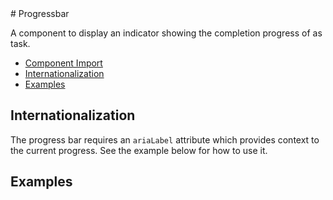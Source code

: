 
<Meta of={progressbarStories} />

<div className="d-flex align-items-center justify-content-between">
  # Progressbar

  <NgbComponentDemoLink component="progressbar" />
</div>

<p className="lead">A component to display an indicator showing the completion progress of as task.</p>

<NgbComponentAlert component="progressbar" />

<ul>
  <li>
    <a href="#component-import" target="_self">Component Import</a>
  </li>
  <li>
    <a href="#internationalization" target="_self">Internationalization</a>
  </li>
  <li>
    <a href="#examples" target="_self">Examples</a>
  </li>
</ul>

<NgbComponentImport module="NgbProgressbarModule" />

## Internationalization

The progress bar requires an `ariaLabel` attribute which provides context to the current progress. See the example below for how to use it.

## Examples

<Source code={progressbarDefault} language="html"/>
